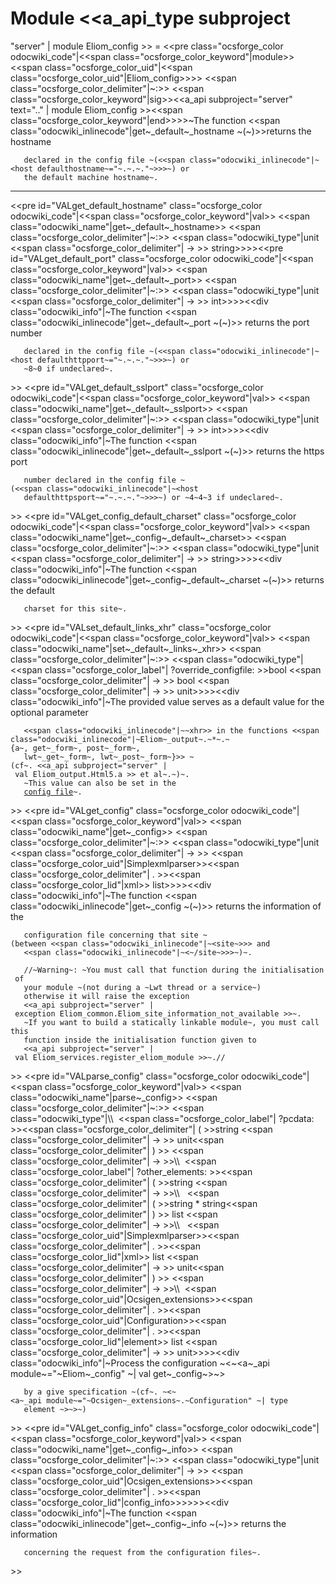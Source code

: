 =Module <<a_api_type subproject="server" | module Eliom_config >> =
<<pre class="ocsforge_color odocwiki_code"|<<span class="ocsforge_color_keyword"|module>> <<span class="ocsforge_color_uid"|<<span class="ocsforge_color_uid"|Eliom_config>>>> <<span class="ocsforge_color_delimiter"|~:>> <<span class="ocsforge_color_keyword"|sig>><<a_api subproject="server" text=".." | module Eliom_config >><<span class="ocsforge_color_keyword"|end>>>>~The function <<span class="odocwiki_inlinecode"|get~_default~_hostname ~(~)>>returns the hostname
    declared in the config file ~(<<span class="odocwiki_inlinecode"|~<host defaulthostname~="~.~.~."~>>>~) or
    the default machine hostname~.

----
<<pre id="VALget_default_hostname" class="ocsforge_color odocwiki_code"|<<span class="ocsforge_color_keyword"|val>> <<span class="odocwiki_name"|get~_default~_hostname>> <<span class="ocsforge_color_delimiter"|~:>> <<span class="odocwiki_type"|unit <<span class="ocsforge_color_delimiter"| -> >> string>>>><<pre id="VALget_default_port" class="ocsforge_color odocwiki_code"|<<span class="ocsforge_color_keyword"|val>> <<span class="odocwiki_name"|get~_default~_port>> <<span class="ocsforge_color_delimiter"|~:>> <<span class="odocwiki_type"|unit <<span class="ocsforge_color_delimiter"| -> >> int>>>><<div class="odocwiki_info"|~The function <<span class="odocwiki_inlinecode"|get~_default~_port ~(~)>> returns the port number
    declared in the config file ~(<<span class="odocwiki_inlinecode"|~<host defaulthttpport~="~.~.~."~>>>~) or
    ~8~0 if undeclared~.
>>
<<pre id="VALget_default_sslport" class="ocsforge_color odocwiki_code"|<<span class="ocsforge_color_keyword"|val>> <<span class="odocwiki_name"|get~_default~_sslport>> <<span class="ocsforge_color_delimiter"|~:>> <<span class="odocwiki_type"|unit <<span class="ocsforge_color_delimiter"| -> >> int>>>><<div class="odocwiki_info"|~The function <<span class="odocwiki_inlinecode"|get~_default~_sslport ~(~)>> returns the https port
    number declared in the config file ~(<<span class="odocwiki_inlinecode"|~<host
    defaulthttpsport~="~.~.~."~>>>~) or ~4~4~3 if undeclared~.
>>
<<pre id="VALget_config_default_charset" class="ocsforge_color odocwiki_code"|<<span class="ocsforge_color_keyword"|val>> <<span class="odocwiki_name"|get~_config~_default~_charset>> <<span class="ocsforge_color_delimiter"|~:>> <<span class="odocwiki_type"|unit <<span class="ocsforge_color_delimiter"| -> >> string>>>><<div class="odocwiki_info"|~The function <<span class="odocwiki_inlinecode"|get~_config~_default~_charset ~(~)>> returns the default
    charset for this site~.
>>
<<pre id="VALset_default_links_xhr" class="ocsforge_color odocwiki_code"|<<span class="ocsforge_color_keyword"|val>> <<span class="odocwiki_name"|set~_default~_links~_xhr>> <<span class="ocsforge_color_delimiter"|~:>> <<span class="odocwiki_type"|<<span class="ocsforge_color_label"| ?override_configfile: >>bool <<span class="ocsforge_color_delimiter"| -> >> bool <<span class="ocsforge_color_delimiter"| -> >> unit>>>><<div class="odocwiki_info"|~The provided value serves as a default value for the optional parameter
    <<span class="odocwiki_inlinecode"|~~xhr>> in the functions <<span class="odocwiki_inlinecode"|~Eliom~_output~.~*~.~{a~, get~_form~, post~_form~,
    lwt~_get~_form~, lwt~_post~_form~}>> ~(cf~. <<a_api subproject="server" | val Eliom_output.Html5.a >> et al~.~)~.
    ~This value can also be set in the
    [[http://ocsigen.org/eliom/dev/manual/config#h5o-25|config file]]~.
>>
<<pre id="VALget_config" class="ocsforge_color odocwiki_code"|<<span class="ocsforge_color_keyword"|val>> <<span class="odocwiki_name"|get~_config>> <<span class="ocsforge_color_delimiter"|~:>> <<span class="odocwiki_type"|unit <<span class="ocsforge_color_delimiter"| -> >> <<span class="ocsforge_color_uid"|Simplexmlparser>><<span class="ocsforge_color_delimiter"| . >><<span class="ocsforge_color_lid"|xml>> list>>>><<div class="odocwiki_info"|~The function <<span class="odocwiki_inlinecode"|get~_config ~(~)>> returns the information of the
    configuration file concerning that site ~(between <<span class="odocwiki_inlinecode"|~<site~>>> and
    <<span class="odocwiki_inlinecode"|~<~/site~>>>~)~.


    //~Warning~: ~You must call that function during the initialisation of
    your module ~(not during a ~Lwt thread or a service~)
    otherwise it will raise the exception
    <<a_api subproject="server" | exception Eliom_common.Eliom_site_information_not_available >>~.
    ~If you want to build a statically linkable module~, you must call this
    function inside the initialisation function given to
    <<a_api subproject="server" | val Eliom_services.register_eliom_module >>~.//
>>
<<pre id="VALparse_config" class="ocsforge_color odocwiki_code"|<<span class="ocsforge_color_keyword"|val>> <<span class="odocwiki_name"|parse~_config>> <<span class="ocsforge_color_delimiter"|~:>> <<span class="odocwiki_type"|\\  <<span class="ocsforge_color_label"| ?pcdata: >><<span class="ocsforge_color_delimiter"| ( >>string <<span class="ocsforge_color_delimiter"| -> >> unit<<span class="ocsforge_color_delimiter"| ) >> <<span class="ocsforge_color_delimiter"| -> >>\\  <<span class="ocsforge_color_label"| ?other_elements: >><<span class="ocsforge_color_delimiter"| ( >>string <<span class="ocsforge_color_delimiter"| -> >>\\                   <<span class="ocsforge_color_delimiter"| ( >>string * string<<span class="ocsforge_color_delimiter"| ) >> list <<span class="ocsforge_color_delimiter"| -> >>\\                   <<span class="ocsforge_color_uid"|Simplexmlparser>><<span class="ocsforge_color_delimiter"| . >><<span class="ocsforge_color_lid"|xml>> list <<span class="ocsforge_color_delimiter"| -> >> unit<<span class="ocsforge_color_delimiter"| ) >> <<span class="ocsforge_color_delimiter"| -> >>\\  <<span class="ocsforge_color_uid"|Ocsigen_extensions>><<span class="ocsforge_color_delimiter"| . >><<span class="ocsforge_color_uid"|Configuration>><<span class="ocsforge_color_delimiter"| . >><<span class="ocsforge_color_lid"|element>> list <<span class="ocsforge_color_delimiter"| -> >> unit>>>><<div class="odocwiki_info"|~Process the configuration ~<~<a~_api module~="~Eliom~_config" ~| val get~_config~>~>
    by a give specification ~(cf~. ~<~<a~_api module~="~Ocsigen~_extensions~.~Configuration" ~| type
    element ~>~>~)
>>
<<pre id="VALget_config_info" class="ocsforge_color odocwiki_code"|<<span class="ocsforge_color_keyword"|val>> <<span class="odocwiki_name"|get~_config~_info>> <<span class="ocsforge_color_delimiter"|~:>> <<span class="odocwiki_type"|unit <<span class="ocsforge_color_delimiter"| -> >> <<span class="ocsforge_color_uid"|Ocsigen_extensions>><<span class="ocsforge_color_delimiter"| . >><<span class="ocsforge_color_lid"|config_info>>>>>><<div class="odocwiki_info"|~The function <<span class="odocwiki_inlinecode"|get~_config~_info ~(~)>> returns the information
    concerning the request from the configuration files~.
>>
